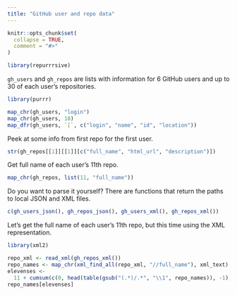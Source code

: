 ```yaml
---
title: "GitHub user and repo data"
---
```


```r
knitr::opts_chunk$set(
  collapse = TRUE,
  comment = "#>"
)
```

```r
library(repurrrsive)
```

`gh_users` and `gh_repos` are lists with information for 6 GitHub users and up to 30 of each user's repositories.

```r
library(purrr)

map_chr(gh_users, "login")
map_chr(gh_users, 18)
map_dfr(gh_users, `[`, c("login", "name", "id", "location"))
```

Peek at some info from first repo for the first user.

```r
str(gh_repos[[1]][[1]][c("full_name", "html_url", "description")])
```

Get full name of each user's 11th repo.

```r
map_chr(gh_repos, list(11, "full_name"))
```

Do you want to parse it yourself?
There are functions that return the paths to local JSON and XML files.

```r
c(gh_users_json(), gh_repos_json(), gh_users_xml(), gh_repos_xml())
```

Let's get the full name of each user's 11th repo, but this time using the XML representation.

```r
library(xml2)

repo_xml <- read_xml(gh_repos_xml())
repo_names <- map_chr(xml_find_all(repo_xml, "//full_name"), xml_text)
elevenses <- 
  11 + cumsum(c(0, head(table(gsub("(.*)/.*", "\\1", repo_names)), -1)))
repo_names[elevenses]
```
